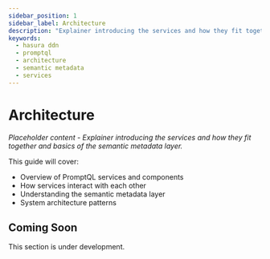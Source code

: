 ```yaml
---
sidebar_position: 1
sidebar_label: Architecture
description: "Explainer introducing the services and how they fit together and basics of the semantic metadata layer."
keywords:
  - hasura ddn
  - promptql
  - architecture
  - semantic metadata
  - services
---
```


# Architecture

*Placeholder content - Explainer introducing the services and how they fit together and basics of the semantic metadata layer.*

This guide will cover:
- Overview of PromptQL services and components
- How services interact with each other
- Understanding the semantic metadata layer
- System architecture patterns

## Coming Soon

This section is under development.
